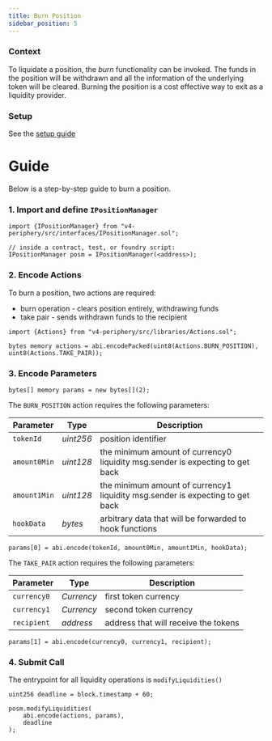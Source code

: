 ```yaml
---
title: Burn Position
sidebar_position: 5
---
```


### Context

To liquidate a position, the _burn_ functionality can be invoked.
The funds in the position will be withdrawn and
all the information of the underlying token will be cleared.
Burning the position is a cost effective way to
exit as a liquidity provider.

### Setup

See the [setup guide](./00-setup-liquidity.mdx)

# Guide

Below is a step-by-step guide to burn a position.

### 1. Import and define `IPositionManager`

```solidity
import {IPositionManager} from "v4-periphery/src/interfaces/IPositionManager.sol";

// inside a contract, test, or foundry script:
IPositionManager posm = IPositionManager(<address>);
```

### 2. Encode Actions

To burn a position, two actions are required:

* burn operation - clears position entirely, withdrawing funds
* take pair - sends withdrawn funds to the recipient

```solidity
import {Actions} from "v4-periphery/src/libraries/Actions.sol";

bytes memory actions = abi.encodePacked(uint8(Actions.BURN_POSITION), uint8(Actions.TAKE_PAIR));
```

### 3. Encode Parameters

```solidity
bytes[] memory params = new bytes[](2);
```

The `BURN_POSITION` action requires the following parameters:

| Parameter    | Type      | Description                                                                   |
|--------------|-----------|-------------------------------------------------------------------------------|
| `tokenId`    | _uint256_ | position identifier                                                           |
| `amount0Min` | _uint128_ | the minimum amount of currency0 liquidity msg.sender is expecting to get back |
| `amount1Min` | _uint128_ | the minimum amount of currency1 liquidity msg.sender is expecting to get back |
| `hookData`   | _bytes_   | arbitrary data that will be forwarded to hook functions                       |

```solidity
params[0] = abi.encode(tokenId, amount0Min, amount1Min, hookData);
```

The `TAKE_PAIR` action requires the following parameters:

| Parameter    | Type      | Description                           |
|--------------|-----------|---------------------------------------|
| `currency0`  | _Currency_| first token currency                  |
| `currency1`  | _Currency_| second token currency                 |
| `recipient`  | _address_ | address that will receive the tokens  |

```solidity
params[1] = abi.encode(currency0, currency1, recipient);
```

### 4. Submit Call

The entrypoint for all liquidity operations is `modifyLiquidities()`

```solidity
uint256 deadline = block.timestamp + 60;

posm.modifyLiquidities(
    abi.encode(actions, params),
    deadline
);
```